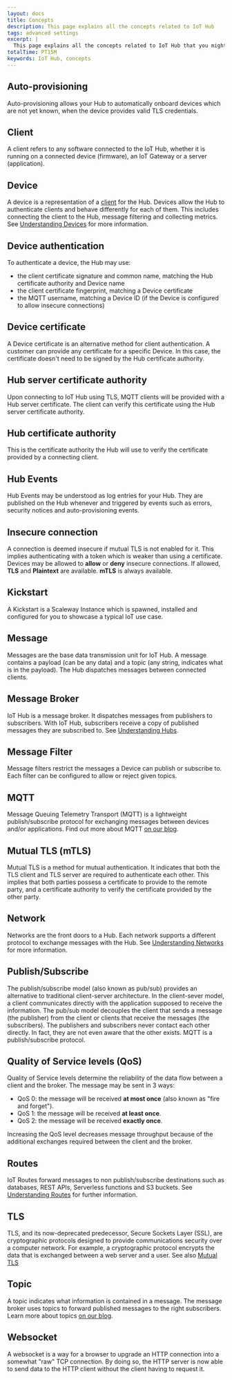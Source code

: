 ```yaml
---
layout: docs
title: Concepts
description: This page explains all the concepts related to IoT Hub
tags: advanced settings
excerpt: |
  This page explains all the concepts related to IoT Hub that you might encounter while using Scaleway products and ressources.
totalTime: PT15M
keywords: IoT Hub, concepts
---
```


<Concept opened>

## Auto-provisioning

Auto-provisioning allows your Hub to automatically onboard devices which are not yet known, when the device provides valid TLS credentials.

</Concept>

<Concept opened>

## Client

A client refers to any software connected to the IoT Hub, whether it is running on a connected device (firmware), an IoT Gateway or a server (application).

</Concept>

<Concept opened>

## Device

A device is a representation of a [client](#client) for the Hub. Devices allow the Hub to authenticate clients and behave differently for each of them. This includes connecting the client to the Hub, message filtering and collecting metrics. See [Understanding Devices](/iot/iot-hub/reference-content/devices/) for more information.

</Concept>

<Concept>

## Device authentication

To authenticate a device, the Hub may use:

- the client certificate signature and common name, matching the Hub certificate authority and Device name
- the client certificate fingerprint, matching a Device certificate
- the MQTT username, matching a Device ID (if the Device is configured to allow insecure connections)

</Concept>

<Concept>

## Device certificate

A Device certificate is an alternative method for client authentication. A customer can provide any certificate for a specific Device. In this case, the certificate doesn't need to be signed by the Hub certificate authority.

</Concept>

<Concept>

## Hub server certificate authority

Upon connecting to IoT Hub using TLS, MQTT clients will be provided with a Hub server certificate. The client can verify this certificate using the Hub server certificate authority.

</Concept>

<Concept>

## Hub certificate authority

This is the certificate authority the Hub will use to verify the certificate provided by a connecting client.

</Concept>

<Concept>

## Hub Events

Hub Events may be understood as log entries for your Hub. They are published on the Hub whenever and triggered by events such as errors, security notices and auto-provisioning events.

</Concept>

<Concept>

## Insecure connection

A connection is deemed insecure if mutual TLS is not enabled for it. This implies authenticating with a token which is weaker than using a certificate. Devices may be allowed to **allow** or **deny** insecure connections. If allowed, **TLS** and **Plaintext** are available. **mTLS** is always available.

</Concept>

<Concept>

## Kickstart

A Kickstart is a Scaleway Instance which is spawned, installed and configured for you to showcase a typical IoT use case.

</Concept>

<Concept>

## Message

Messages are the base data transmission unit for IoT Hub. A message contains a payload (can be any data) and a topic (any string, indicates what is in the payload). The Hub dispatches messages between connected clients.

</Concept>

<Concept>

## Message Broker

IoT Hub is a message broker. It dispatches messages from publishers to subscribers. With IoT Hub, subscribers receive a copy of published messages they are subscribed to. See [Understanding Hubs](/iot/iot-hub/reference-content/hubs/).

</Concept>

<Concept>

## Message Filter

Message filters restrict the messages a Device can publish or subscribe to. Each filter can be configured to allow or reject given topics.

</Concept>

<Concept>

## MQTT

Message Queuing Telemetry Transport (MQTT) is a lightweight publish/subscribe protocol for exchanging messages between devices and/or applications. Find out more about MQTT [on our blog](https://blog.scaleway.com/introduction-to-mqtt-protocol/).

</Concept>

<Concept>

## Mutual TLS (mTLS)

Mutual TLS is a method for mutual authentication. It indicates that both the TLS client and TLS server are required to authenticate each other. This implies that both parties possess a certificate to provide to the remote party, and a certificate authority to verify the certificate provided by the other party.

</Concept>

<Concept>

## Network

Networks are the front doors to a Hub. Each network supports a different protocol to exchange messages with the Hub. See [Understanding Networks](/iot/iot-hub/reference-content/networks/) for more information.

</Concept>

<Concept>

## Publish/Subscribe

The publish/subscribe model (also known as pub/sub) provides an alternative to traditional client-server architecture. In the client-sever model, a client communicates directly with the application supposed to receive the information. The pub/sub model decouples the client that sends a message (the publisher) from the client or clients that receive the messages (the subscribers). The publishers and subscribers never contact each other directly. In fact, they are not even aware that the other exists. MQTT is a publish/subscribe protocol.

</Concept>

<Concept>

## Quality of Service levels (QoS)

Quality of Service levels determine the reliability of the data flow between a client and the broker. The message may be sent in 3 ways:

- QoS 0: the message will be received **at most once** (also known as "fire and forget").
- QoS 1: the message will be received **at least once**.
- QoS 2: the message will be received **exactly once**.

Increasing the QoS level decreases message throughput because of the additional exchanges required between the client and the broker.

</Concept>

<Concept>

## Routes

IoT Routes forward messages to non publish/subscribe destinations such as databases, REST APIs, Serverless functions and S3 buckets. See [Understanding Routes](/iot/iot-hub/reference-content/routes/) for further information.

</Concept>

<Concept>

## TLS

TLS, and its now-deprecated predecessor, Secure Sockets Layer (SSL), are cryptographic protocols designed to provide communications security over a computer network. For example, a cryptographic protocol encrypts the data that is exchanged between a web server and a user. See also [Mutual TLS](#mutualtls-mtls)

</Concept>

<Concept>

## Topic

A topic indicates what information is contained in a message. The message broker uses topics to forward published messages to the right subscribers. Learn more about topics [on our blog](https://blog.scaleway.com/scaleway-iot-hub-introduction-to-mqtt-topics/).

</Concept>

<Concept>

## Websocket

A websocket is a way for a browser to upgrade an HTTP connection into a somewhat "raw" TCP connection. By doing so, the HTTP server is now able to send data to the HTTP client without the client having to request it.

</Concept>
